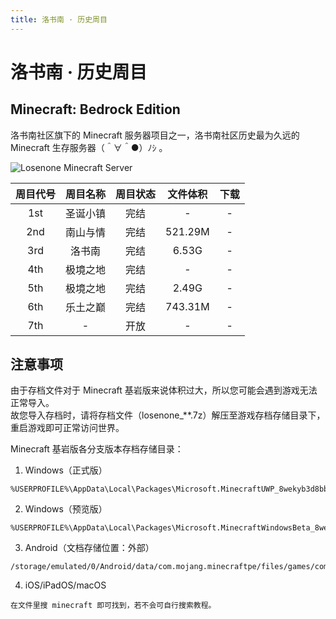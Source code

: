 ```yaml
---
title: 洛书南 · 历史周目
---
```


# 洛书南 · 历史周目


## Minecraft: Bedrock Edition

洛书南社区旗下的 Minecraft 服务器项目之一，洛书南社区历史最为久远的 Minecraft 生存服务器（＾∀＾●）ﾉｼ 。

   ![Losenone Minecraft Server](../_images/wiki/losenone_previous_playthrough/losenone_bg.png)

| 周目代号 | 周目名称 | 周目状态 | 文件体积 | 下载 |
| :----: | :----: | :----: | :----: | :----: |
| 1st | 圣诞小镇 | 完结 | - | - |
| 2nd | 南山与情 | 完结 | 521.29M | - |
| 3rd | 洛书南 | 完结 | 6.53G | - |
| 4th | 极境之地 | 完结 | - | - |
| 5th | 极境之地 | 完结 | 2.49G | - |
| 6th | 乐土之巅 | 完结 | 743.31M | - |
| 7th | - | 开放 | - | - |

## 注意事项

由于存档文件对于 Minecraft 基岩版来说体积过大，所以您可能会遇到游戏无法正常导入。\
故您导入存档时，请将存档文件（losenone&#95;&#42;&#42;.7z）解压至游戏存档存储目录下，重启游戏即可正常访问世界。

Minecraft 基岩版各分支版本存档存储目录：
1. Windows（正式版）
```
%USERPROFILE%\AppData\Local\Packages\Microsoft.MinecraftUWP_8wekyb3d8bbwe\LocalState\games\com.mojang\minecraftWorlds
```
2. Windows（预览版）
```
%USERPROFILE%\AppData\Local\Packages\Microsoft.MinecraftWindowsBeta_8wekyb3d8bbwe\LocalState\games\com.mojang\minecraftWorlds
```
3. Android（文档存储位置：外部）
```
/storage/emulated/0/Android/data/com.mojang.minecraftpe/files/games/com.mojang/minecraftWorlds
```
4. iOS/iPadOS/macOS
```
在文件里搜 minecraft 即可找到，若不会可自行搜索教程。
```